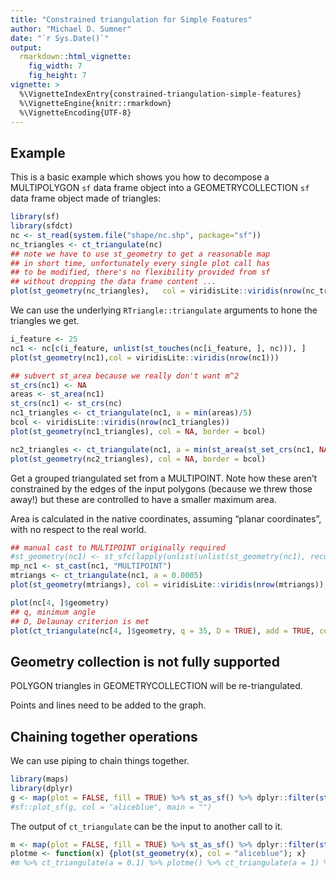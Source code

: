 ```yaml
---
title: "Constrained triangulation for Simple Features"
author: "Michael D. Sumner"
date: "`r Sys.Date()`"
output:
  rmarkdown::html_vignette:
    fig_width: 7
    fig_height: 7
vignette: >
  %\VignetteIndexEntry{constrained-triangulation-simple-features}
  %\VignetteEngine{knitr::rmarkdown}
  %\VignetteEncoding{UTF-8}
---
```


## Example

This is a basic example which shows you how to decompose a MULTIPOLYGON `sf` data frame object into a GEOMETRYCOLLECTION `sf` data frame object made of triangles:

```r


library(sf)
library(sfdct)
nc <- st_read(system.file("shape/nc.shp", package="sf"))
nc_triangles <- ct_triangulate(nc)
## note we have to use st_geometry to get a reasonable map 
## in short time, unfortunately every single plot call has
## to be modified, there's no flexibility provided from sf
## without dropping the data frame content ...
plot(st_geometry(nc_triangles),   col = viridisLite::viridis(nrow(nc_triangles)))
```

We can use the underlying `RTriangle::triangulate` arguments to hone the triangles we get. 

```r
i_feature <- 25
nc1 <- nc[c(i_feature, unlist(st_touches(nc[i_feature, ], nc))), ]
plot(st_geometry(nc1),col = viridisLite::viridis(nrow(nc1)))

## subvert st_area because we really don't want m^2
st_crs(nc1) <- NA
areas <- st_area(nc1)
st_crs(nc1) <- st_crs(nc)
nc1_triangles <- ct_triangulate(nc1, a = min(areas)/5)
bcol <- viridisLite::viridis(nrow(nc1_triangles))
plot(st_geometry(nc1_triangles), col = NA, border = bcol)

nc2_triangles <- ct_triangulate(nc1, a = min(st_area(st_set_crs(nc1, NA)))/25)
plot(st_geometry(nc2_triangles), col = NA, border = bcol)

```

Get a grouped triangulated set from a MULTIPOINT. Note how these aren't constrained by 
the edges of the input polygons (because we threw those away!) but these are controlled to have a smaller maximum area. 

Area is calculated in the native coordinates, assuming "planar coordinates", with no respect to the real world. 

```r
## manual cast to MULTIPOINT originally required
#st_geometry(nc1) <- st_sfc(lapply(unlist(unlist(st_geometry(nc1), recursive = FALSE), recursive = FALSE), st_multipoint), crs = st_crs(nc1))
mp_nc1 <- st_cast(nc1, "MULTIPOINT")
mtriangs <- ct_triangulate(nc1, a = 0.0005)
plot(st_geometry(mtriangs), col = viridisLite::viridis(nrow(mtriangs)), border = "#00000033")
```

```r
plot(nc[4, ]$geometry)
## q, minimum angle
## D, Delaunay criterion is met
plot(ct_triangulate(nc[4, ]$geometry, q = 35, D = TRUE), add = TRUE, col = "transparent")

```

## Geometry collection is not fully supported

POLYGON triangles in GEOMETRYCOLLECTION will be re-triangulated. 

Points and lines need to be added to the graph. 

## Chaining together operations 

We can use piping to chain things together. 

```r
library(maps)
library(dplyr)
g <- map(plot = FALSE, fill = TRUE) %>% st_as_sf() %>% dplyr::filter(startsWith(ID, "Indonesia")) %>% ct_triangulate() %>% st_geometry() 
#sf::plot_sf(g, col = "aliceblue", main = "")
```

The output of `ct_triangulate` can be the input to another call to it. 

```r
m <- map(plot = FALSE, fill = TRUE) %>% st_as_sf() %>% dplyr::filter(startsWith(ID, "Papua New Guinea"))
plotme <- function(x) {plot(st_geometry(x), col = "aliceblue"); x}
#m %>% ct_triangulate(a = 0.1) %>% plotme() %>% ct_triangulate(a = 1) %>% plotme()
```
